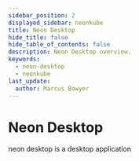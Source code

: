 ---
sidebar_position: 2
displayed_sidebar: neonkube
title: Neon Desktop
hide_title: false
hide_table_of_contents: false
description: Neon Desktop overview.
keywords:
  - neon-desktop
  - neonkube
last_update:
  author: Marcus Bowyer
---

# Neon Desktop

neon desktop is a desktop application